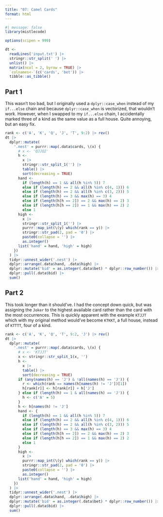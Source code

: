 ```yaml
---
title: "07: Camel Cards"
format: html
---
```

  
```r
#| message: false
library(mistlecode)

options(scipen = 999)
```

```r
dt <-
  readLines('input.txt') |>
  stringr::str_split(' ') |>
  unlist() |>
  matrix(ncol = 2, byrow = TRUE) |>
  `colnames<-`(c('cards', 'bet')) |>
  tibble::as_tibble()
```

## Part 1

This wasn't too bad, but I originally used a `dplyr::case_when` instead of my `if...else` chain and because `dplyr::case_when` is vectorized, that wouldn't work. However, when I swapped to my `if...else` chain, I accidentally marked three of a kind as the same value as a full house. Quite annoying, but an easy fix.

```r
rank <- c('A', 'K', 'Q', 'J', 'T', 9:2) |> rev()
dt |>
  dplyr::mutate(
    '.nest' = purrr::map(.data$cards, \(x) {
      # x <- 'QJJQ2'
      h <-
        x |>
        stringr::str_split_1('') |>
        table() |>
        sort(decreasing = TRUE)
      hand <-
        if (length(h) == 1 && all(h %in% 5)) 7
        else if (length(h) == 2 && all(h %in% c(4, 1))) 6
        else if (length(h) == 2 && all(h %in% c(3, 2))) 5
        else if (length(h) == 3 && max(h) == 3) 4
        else if (length(h[h == 2]) == 2 && max(h) == 2) 3
        else if (length(h[h == 2]) == 1 && max(h) == 2) 2
        else 1
      high <-
        x |> 
        stringr::str_split_1('') |>
        purrr::map_int(\(y) which(rank == y)) |>
        stringr::str_pad(2, pad = '0') |>
        paste0(collapse = '') |>
        as.integer()
      list('hand' = hand, 'high' = high)
    })
  ) |>
  tidyr::unnest_wider('.nest') |>
  dplyr::arrange(.data$hand, .data$high) |>
  dplyr::mutate('bid' = as.integer(.data$bet) * dplyr::row_number()) |>
  dplyr::pull(.data$bid) |>
  sum()
```

## Part 2

This took longer than it should've. I had the concept down quick, but was assigning the `Joker` to the highest available card rather than the card with the most occurrences. This is quickly apparent with the example `KTJJT` which with my original method would've become `KTKKT`, a full house, instead of `KTTTT`, four of a kind.

```r
rank <- c('A', 'K', 'Q', 'T', 9:2, 'J') |> rev()
dt |>
  dplyr::mutate(
    '.nest' = purrr::map(.data$cards, \(x) {
      # x <- 'KTJJT'
      x <- stringr::str_split_1(x, '')
      h <-
        x |>
        table() |>
        sort(decreasing = TRUE)
      if (any(names(h) == 'J') & !all(names(h) == 'J')) {
        r <- which(rank == names(h[names(h) != 'J'])[1])
        h[rank[r]] <- h[rank[r]] + h['J']
      } else if (length(h) == 1 & all(names(h) == 'J')) {
        h <- c('A' = 5)
      }
      h <- h[names(h) != 'J']
      hand <- {
        if (length(h) == 1 && all(h %in% 5)) 7
        else if (length(h) == 2 && all(h %in% c(4, 1))) 6
        else if (length(h) == 2 && all(h %in% c(3, 2))) 5
        else if (length(h) == 3 && max(h) == 3) 4
        else if (length(h[h == 2]) == 2 && max(h) == 2) 3
        else if (length(h[h == 2]) == 1 && max(h) == 2) 2
        else 1
      }
      high <-
        x |> 
        purrr::map_int(\(y) which(rank == y)) |>
        stringr::str_pad(2, pad = '0') |>
        paste0(collapse = '') |>
        as.integer()
      list('hand' = hand, 'high' = high)
    })
  ) |>
  tidyr::unnest_wider('.nest') |>
  dplyr::arrange(.data$hand, .data$high) |>
  dplyr::mutate('bid' = as.integer(.data$bet) * dplyr::row_number()) |>
  dplyr::pull(.data$bid) |>
  sum()
```
